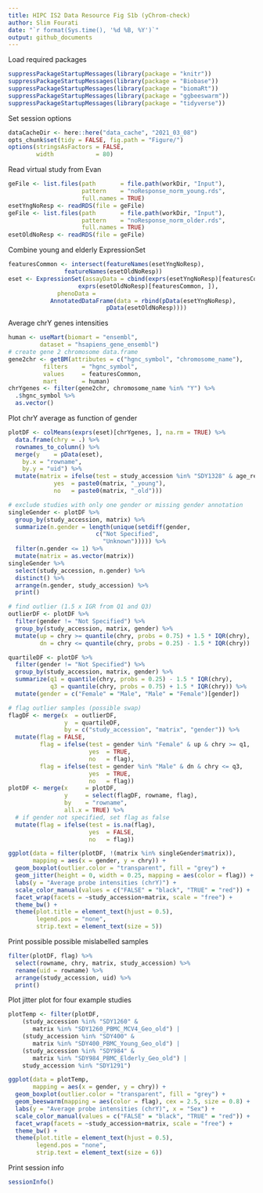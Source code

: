 ```yaml
---
title: HIPC IS2 Data Resource Fig S1b (yChrom-check)
author: Slim Fourati
date: "`r format(Sys.time(), '%d %B, %Y')`"
output: github_documents
---
```


Load required packages
```r
suppressPackageStartupMessages(library(package = "knitr"))
suppressPackageStartupMessages(library(package = "Biobase"))
suppressPackageStartupMessages(library(package = "biomaRt"))
suppressPackageStartupMessages(library(package = "ggbeeswarm"))
suppressPackageStartupMessages(library(package = "tidyverse"))
```

Set session options
```r
dataCacheDir <- here::here("data_cache", "2021_03_08")
opts_chunk$set(tidy = FALSE, fig.path = "Figure/")
options(stringsAsFactors = FALSE,
        width            = 80)
```

Read virtual study from Evan
```r
geFile <- list.files(path       = file.path(workDir, "Input"),                     
                     pattern    = "noResponse_norm_young.rds",                     
                     full.names = TRUE)                                            
esetYngNoResp <- readRDS(file = geFile)
geFile <- list.files(path       = file.path(workDir, "Input"),                     
                     pattern    = "noResponse_norm_older.rds",                     
                     full.names = TRUE)
esetOldNoResp <- readRDS(file = geFile)
```

Combine young and elderly ExpressionSet
```r
featuresCommon <- intersect(featureNames(esetYngNoResp),
			    featureNames(esetOldNoResp))
eset <- ExpressionSet(assayData = cbind(exprs(esetYngNoResp)[featuresCommon, ],
					exprs(esetOldNoResp)[featuresCommon, ]),
		      phenoData =
			AnnotatedDataFrame(data = rbind(pData(esetYngNoResp),
							pData(esetOldNoResp))))
```

Average chrY genes intensities
```r
human <- useMart(biomart = "ensembl",
		 dataset = "hsapiens_gene_ensembl")
# create gene 2 chromosome data.frame
gene2chr <- getBM(attributes = c("hgnc_symbol", "chromosome_name"),
		  filters    = "hgnc_symbol",
		  values     = featuresCommon,
		  mart       = human)
chrYgenes <- filter(gene2chr, chromosome_name %in% "Y") %>%
  .$hgnc_symbol %>%
  as.vector()
``` 

Plot chrY average as function of gender
```r
plotDF <- colMeans(exprs(eset)[chrYgenes, ], na.rm = TRUE) %>%
  data.frame(chry = .) %>%
  rownames_to_column() %>%
  merge(y    = pData(eset),
	by.x = "rowname",
	by.y = "uid") %>%
  mutate(matrix = ifelse(test = study_accession %in% "SDY1328" & age_reported < 50,
			 yes  = paste0(matrix, "_young"),
			 no   = paste0(matrix, "_old")))

# exclude studies with only one gender or missing gender annotation
singleGender <- plotDF %>%
  group_by(study_accession, matrix) %>%
  summarize(n.gender = length(unique(setdiff(gender,
					     c("Not Specified",
					       "Unknown"))))) %>%
  filter(n.gender <= 1) %>%
  mutate(matrix = as.vector(matrix))
singleGender %>%
  select(study_accession, n.gender) %>%
  distinct() %>%
  arrange(n.gender, study_accession) %>%
  print()

# find outlier (1.5 x IGR from Q1 and Q3) 
outlierDF <- plotDF %>%
  filter(gender != "Not Specified") %>%
  group_by(study_accession, matrix, gender) %>%
  mutate(up = chry >= quantile(chry, probs = 0.75) + 1.5 * IQR(chry),
         dn = chry <= quantile(chry, probs = 0.25) - 1.5 * IQR(chry))

quartileDF <- plotDF %>%
  filter(gender != "Not Specified") %>%
  group_by(study_accession, matrix, gender) %>%
  summarize(q1 = quantile(chry, probs = 0.25) - 1.5 * IQR(chry),
            q3 = quantile(chry, probs = 0.75) + 1.5 * IQR(chry)) %>%
  mutate(gender = c("Female" = "Male", "Male" = "Female")[gender])

# flag outlier samples (possible swap)
flagDF <- merge(x  = outlierDF,
                y  = quartileDF,
                by = c("study_accession", "matrix", "gender")) %>%
  mutate(flag = FALSE,
         flag = ifelse(test = gender %in% "Female" & up & chry >= q1,
                       yes  = TRUE,
                       no   = flag),
         flag = ifelse(test = gender %in% "Male" & dn & chry <= q3,
                       yes  = TRUE,
                       no   = flag))
plotDF <- merge(x     = plotDF,
                y     = select(flagDF, rowname, flag),
                by    = "rowname",
                all.x = TRUE) %>%
  # if gender not specified, set flag as false
  mutate(flag = ifelse(test = is.na(flag),
                       yes  = FALSE,
                       no   = flag))

ggplot(data = filter(plotDF, !(matrix %in% singleGender$matrix)),
       mapping = aes(x = gender, y = chry)) +
  geom_boxplot(outlier.color = "transparent", fill = "grey") +
  geom_jitter(height = 0, width = 0.25, mapping = aes(color = flag)) +
  labs(y = "Average probe intensities (chrY)") +
  scale_color_manual(values = c("FALSE" = "black", "TRUE" = "red")) +
  facet_wrap(facets = ~study_accession+matrix, scale = "free") +
  theme_bw() +
  theme(plot.title = element_text(hjust = 0.5),
        legend.pos = "none",
        strip.text = element_text(size = 5))
``` 

Print possible possible mislabelled samples
```r
filter(plotDF, flag) %>%
  select(rowname, chry, matrix, study_accession) %>%
  rename(uid = rowname) %>%
  arrange(study_accession, uid) %>%
  print()
``` 

Plot jitter plot for four example studies
```r
plotTemp <- filter(plotDF,
    (study_accession %in% "SDY1260" &
       matrix %in% "SDY1260_PBMC_MCV4_Geo_old") |
    (study_accession %in% "SDY400" &
       matrix %in% "SDY400_PBMC_Young_Geo_old") |
    (study_accession %in% "SDY984" &
       matrix %in% "SDY984_PBMC_Elderly_Geo_old") |
    study_accession %in% "SDY1291") 

ggplot(data = plotTemp,
       mapping = aes(x = gender, y = chry)) +
  geom_boxplot(outlier.color = "transparent", fill = "grey") +
  geom_beeswarm(mapping = aes(color = flag), cex = 2.5, size = 0.8) +
  labs(y = "Average probe intensities (chrY)", x = "Sex") +
  scale_color_manual(values = c("FALSE" = "black", "TRUE" = "red")) +
  facet_wrap(facets = ~study_accession+matrix, scale = "free") +
  theme_bw() +
  theme(plot.title = element_text(hjust = 0.5),
        legend.pos = "none",
        strip.text = element_text(size = 6))
```

Print session info
```r
sessionInfo()
```
